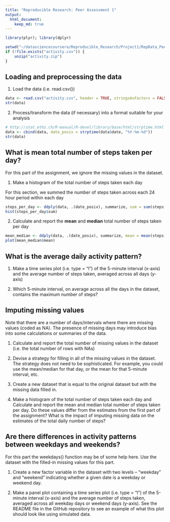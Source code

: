 ```yaml
---
title: "Reproducible Research: Peer Assessment 1"
output: 
  html_document:
    keep_md: true
---
```


```r
library(plyr); library(dplyr)

setwd("~/datasciencecoursera/Reproducible_Research/Project1/RepData_PeerAssessment1")
if (!file.exists("activity.csv")) {
    unzip("activity.zip")
}
```

## Loading and preprocessing the data
1. Load the data (i.e. read.csv())

```r
data <- read.csv("activity.csv", header = TRUE, stringsAsFactors = FALSE)
str(data)
```

2. Process/transform the data (if necessary) into a format suitable for your analysis

```r
# http://stat.ethz.ch/R-manual/R-devel/library/base/html/strptime.html
data <- cbind(data, date_posix = strptime(data$date, "%Y-%m-%d"))                 
str(data)
```

## What is mean total number of steps taken per day?

For this part of the assignment, we ignore the missing values in the dataset.

1. Make a histogram of the total number of steps taken each day

For this section, we summed the number of steps taken across each 24 hour period
within each day

```r
steps_per_day <- ddply(data, .(date_posix), summarize, sum = sum(steps))
hist(steps_per_day$sum)
```

2. Calculate and report the <b>mean</b> and <b>median</b> total number of steps taken per day

```r
mean_median <- ddply(data, .(date_posix), summarize, mean = mean(steps), median = median(steps))
plot(mean_median$mean)
```

## What is the average daily activity pattern?

1. Make a time series plot (i.e. type = "l") of the 5-minute interval (x-axis) and the average number of steps taken, averaged across all days (y-axis)

2. Which 5-minute interval, on average across all the days in the dataset, contains the maximum number of steps?

## Imputing missing values

Note that there are a number of days/intervals where there are missing values (coded as NA). The presence of missing days may introduce bias into some calculations or summaries of the data.

1. Calculate and report the total number of missing values in the dataset (i.e. the total number of rows with NAs)

2. Devise a strategy for filling in all of the missing values in the dataset. The strategy does not need to be sophisticated. For example, you could use the mean/median for that day, or the mean for that 5-minute interval, etc.

3. Create a new dataset that is equal to the original dataset but with the missing data filled in.

4. Make a histogram of the total number of steps taken each day and Calculate and report the mean and median total number of steps taken per day. Do these values differ from the estimates from the first part of the assignment? What is the impact of imputing missing data on the estimates of the total daily number of steps?

## Are there differences in activity patterns between weekdays and weekends?

For this part the weekdays() function may be of some help here. Use the dataset with the filled-in missing values for this part.

1. Create a new factor variable in the dataset with two levels – “weekday” and “weekend” indicating whether a given date is a weekday or weekend day.

2. Make a panel plot containing a time series plot (i.e. type = "l") of the 5-minute interval (x-axis) and the average number of steps taken, averaged across all weekday days or weekend days (y-axis). See the README file in the GitHub repository to see an example of what this plot should look like using simulated data.

